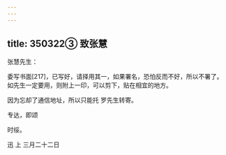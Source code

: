 ```yaml
---
---
---
```

title: 350322③ 致张慧
---




张慧先生：

委写书面[217]，已写好，请择用其一，如果署名，恐怕反而不好，所以不署了。如先生一定要用，则附上一印，可以剪下，贴在相宜的地方。

因为忘却了通信地址，所以只能托 罗先生转寄。

专达，即颂

时绥。

迅 上 三月二十二日